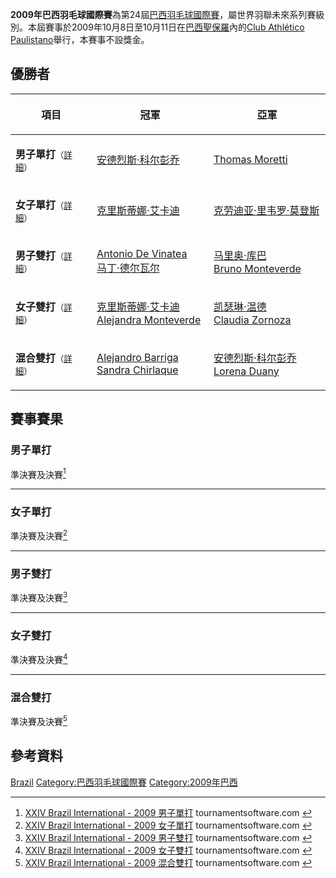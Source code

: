 {{noteTA|G1=Badminton}}
{{infobox badminton event
|name           = 2009年巴西羽毛球國際賽
|image          = 
|size           = 
|caption        =
|dates          = 2009年10月8日－10月11日
|number_edition = 第24屆
|level          = 4C
|prize_money    = 不設獎金
|location       = {{BRA}}[[聖保羅_(巴西)|聖保羅]]
|venue          = Club Athlético Paulistano
|previous       = 2008年巴西羽毛球國際賽 
|next           = 2010年巴西羽毛球國際賽
}}
'''2009年巴西羽毛球國際賽'''為第24屆[[巴西羽毛球國際賽|巴西羽毛球國際賽]]，屬世界羽聯未來系列賽級別。本屆賽事於2009年10月8日至10月11日在[[巴西|巴西]][[聖保羅_(巴西)|聖保羅]]內的[[Club_Athlético_Paulistano|Club Athlético Paulistano]]舉行，本賽事不設獎金。

== 優勝者 ==
{| class=wikitable style="font-size:small"
!width="200"|項目
!width="250"|冠軍
!width="250"|亞軍
|-
|'''男子單打'''<small>（[[#男子單打|詳細]]）</small>
|{{flagicon|PER}} [[安德烈斯·科尔彭乔|安德烈斯·科尔彭乔]]
|{{flagicon|BRA}} [[Thomas_Moretti|Thomas Moretti]]
|-
|'''女子單打'''<small>（[[#女子單打|詳細]]）</small>
|{{flagicon|PER}} [[克里斯蒂娜·艾卡迪|克里斯蒂娜·艾卡迪]]
|{{flagicon|PER}} [[克劳迪亚·里韦罗·莫登斯|克劳迪亚·里韦罗·莫登斯]]
|-
|'''男子雙打'''<small>（[[#男子雙打|詳細]]）</small>
|{{flagicon|PER}} [[Antonio_De_Vinatea|Antonio De Vinatea]]<br/>{{flagicon|PER}} [[马丁·德尔瓦尔|马丁·德尔瓦尔]]
|{{flagicon|PER}} [[马里奥·库巴|马里奥·库巴]]<br/>{{flagicon|PER}} [[Bruno_Monteverde|Bruno Monteverde]]
|-
|'''女子雙打'''<small>（[[#女子雙打|詳細]]）</small>
|{{flagicon|PER}} [[克里斯蒂娜·艾卡迪|克里斯蒂娜·艾卡迪]]<br/>{{flagicon|PER}} [[Alejandra_Monteverde|Alejandra Monteverde]]
|{{flagicon|PER}} [[凯瑟琳·温德|凯瑟琳·温德]]<br/>{{flagicon|PER}} [[Claudia_Zornoza|Claudia Zornoza]]
|-
|'''混合雙打'''<small>（[[#混合雙打|詳細]]）</small>
|{{flagicon|ESP}} [[Alejandro_Barriga|Alejandro Barriga]]<br/>{{flagicon|ESP}} [[Sandra_Chirlaque|Sandra Chirlaque]]
|{{flagicon|PER}} [[安德烈斯·科尔彭乔|安德烈斯·科尔彭乔]]<br/>{{flagicon|PER}} [[Lorena_Duany|Lorena Duany]]
|}

== 賽事賽果 ==
=== 男子單打 ===
;準決賽及決賽<ref name="MS">[http://tournamentsoftware.com/sport/draw.aspx?id=614A1C86-5913-4390-8E50-13155D750EA8&draw=1 XXIV Brazil International - 2009 男子單打] {{Wayback|url=http://tournamentsoftware.com/sport/draw.aspx?id=614A1C86-5913-4390-8E50-13155D750EA8&draw=1 |date=20210214060326 }} tournamentsoftware.com {{en}}</ref>
{{4TeamBracket-Tennis3-v2
| team-width=200
| RD1-seed1=1
| RD1-team1='''{{flagicon|PER}} [[安德烈斯·科尔彭乔|安德烈斯·科尔彭乔]]
| RD1-score1-1='''21
| RD1-score1-2='''21
| RD1-score1-3=
| RD1-seed2=
| RD1-team2={{flagicon|BRA}} [[Luis_Cereda|Luis Cereda]]
| RD1-score2-1=9
| RD1-score2-2=18
| RD1-score2-3=

| RD1-seed3=
| RD1-team3='''{{flagicon|BRA}} [[Thomas_Moretti|Thomas Moretti]]
| RD1-score3-1='''21
| RD1-score3-2='''21
| RD1-score3-3=
| RD1-seed4=
| RD1-team4={{flagicon|BRA}} [[乌戈·亚瑟索|乌戈·亚瑟索]]
| RD1-score4-1=13
| RD1-score4-2=17
| RD1-score4-3=

| RD2-seed1=1
| RD2-team1='''{{flagicon|PER}} [[安德烈斯·科尔彭乔|安德烈斯·科尔彭乔]]
| RD2-score1-1='''23
| RD2-score1-2=13
| RD2-score1-3='''21
| RD2-seed2=
| RD2-team2={{flagicon|BRA}} [[Thomas_Moretti|Thomas Moretti]]
| RD2-score2-1=21
| RD2-score2-2='''21
| RD2-score2-3=12
}}
----

=== 女子單打 ===
;準決賽及決賽<ref name="WS">[https://bwf.tournamentsoftware.com/sport/draw.aspx?id=25864025-0ADD-41CF-ACAE-93C0E1062235&draw=2 XXIV Brazil International - 2009 女子單打] {{Wayback|url=https://bwf.tournamentsoftware.com/sport/draw.aspx?id=25864025-0ADD-41CF-ACAE-93C0E1062235&draw=2 |date=20210206033608 }}  tournamentsoftware.com {{en}}</ref>
{{4TeamBracket-Tennis3-v2
| team-width=200
| RD1-seed1=1
| RD1-team1='''{{flagicon|PER}} [[克里斯蒂娜·艾卡迪|克里斯蒂娜·艾卡迪]]
| RD1-score1-1='''22
| RD1-score1-2='''21
| RD1-score1-3=
| RD1-seed2=
| RD1-team2={{flagicon|ESP}} [[Sandra_Chirlaque|Sandra Chirlaque]]
| RD1-score2-1=20
| RD1-score2-2=16
| RD1-score2-3=

| RD1-seed3=
| RD1-team3={{flagicon|PER}} [[Lorena_Duany|Lorena Duany]]
| RD1-score3-1=16
| RD1-score3-2=12
| RD1-score3-3=
| RD1-seed4=2
| RD1-team4='''{{nowrap|{{flagicon|PER}} [[克劳迪亚·里韦罗·莫登斯|克劳迪亚·里韦罗·莫登斯]]}}
| RD1-score4-1='''21
| RD1-score4-2='''21
| RD1-score4-3=

| RD2-seed1=1
| RD2-team1='''{{flagicon|PER}} [[克里斯蒂娜·艾卡迪|克里斯蒂娜·艾卡迪]]
| RD2-score1-1=23
| RD2-score1-2='''21
| RD2-score1-3='''21
| RD2-seed2=2
| RD2-team2={{nowrap|{{flagicon|PER}} [[克劳迪亚·里韦罗·莫登斯|克劳迪亚·里韦罗·莫登斯]]}}
| RD2-score2-1='''25
| RD2-score2-2=19
| RD2-score2-3=11
}}
----

=== 男子雙打 ===
;準決賽及決賽<ref name="MD">[https://bwf.tournamentsoftware.com/sport/draw.aspx?id=25864025-0ADD-41CF-ACAE-93C0E1062235&draw=6 XXIV Brazil International - 2009 男子雙打] tournamentsoftware.com {{en}}</ref>
{{4TeamBracket-Tennis3-v2
| team-width=200
| RD1-seed1=1
| RD1-team1='''{{flagicon|PER}} [[Antonio_De_Vinatea|Antonio De Vinatea]]<br/> {{flagicon|PER}} [[马丁·德尔瓦尔|马丁·德尔瓦尔]]
| RD1-score1-1='''21
| RD1-score1-2='''21
| RD1-score1-3=
| RD1-seed2=
| RD1-team2={{flagicon|USA}} [[马修·福格提|马修·福格提]]<br/> {{flagicon|USA}} [[David_Newmann|David Newmann]]
| RD1-score2-1=17
| RD1-score2-2=15
| RD1-score2-3=

| RD1-seed3=
| RD1-team3={{flagicon|BRA}} [[Francisco_Cereda|Francisco Cereda]]<br/> {{flagicon|PER}} [[安德烈斯·科尔彭乔|安德烈斯·科尔彭乔]]
| RD1-score3-1=10
| RD1-score3-2=17
| RD1-score3-3=
| RD1-seed4=2
| RD1-team4='''{{flagicon|PER}} [[马里奥·库巴|马里奥·库巴]]<br/> {{flagicon|PER}} [[Bruno_Monteverde|Bruno Monteverde]]
| RD1-score4-1='''21
| RD1-score4-2='''21
| RD1-score4-3=

| RD2-seed1=1
| RD2-team1='''{{flagicon|PER}} [[Antonio_De_Vinatea|Antonio De Vinatea]]<br/> {{flagicon|PER}} [[马丁·德尔瓦尔|马丁·德尔瓦尔]]
| RD2-score1-1='''23
| RD2-score1-2='''21
| RD2-score1-3=
| RD2-seed2=2
| RD2-team2={{flagicon|PER}} [[马里奥·库巴|马里奥·库巴]]<br/> {{flagicon|PER}} [[Bruno_Monteverde|Bruno Monteverde]]
| RD2-score2-1=21
| RD2-score2-2=12
| RD2-score2-3=
}}
----

=== 女子雙打 ===
;準決賽及決賽<ref name="WD">[https://bwf.tournamentsoftware.com/sport/draw.aspx?id=25864025-0ADD-41CF-ACAE-93C0E1062235&draw=7 XXIV Brazil International - 2009 女子雙打] {{Wayback|url=https://bwf.tournamentsoftware.com/sport/draw.aspx?id=25864025-0ADD-41CF-ACAE-93C0E1062235&draw=7 |date=20210206142608 }} tournamentsoftware.com {{en}}</ref>
{{4TeamBracket-Tennis3-v2
| team-width=200
| RD1-seed1=1
| RD1-team1='''{{flagicon|PER}} [[凯瑟琳·温德|凯瑟琳·温德]]<br/> {{flagicon|PER}} [[Claudia_Zornoza|Claudia Zornoza]]
| RD1-score1-1='''21
| RD1-score1-2='''22
| RD1-score1-3=
| RD1-seed2=
| RD1-team2={{flagicon|PER}} [[Lorena_Duany|Lorena Duany]]<br/> {{flagicon|BRA}} [[Renata_Faustino|Renata Faustino]]
| RD1-score2-1=11
| RD1-score2-2=20
| RD1-score2-3=

| RD1-seed3=
| RD1-team3={{flagicon|BRA}} [[Marina_Eliezer|Marina Eliezer]]<br/> {{flagicon|BRA}} [[法比安娜·席尔瓦|法比安娜·席尔瓦]]
| RD1-score3-1='''21
| RD1-score3-2=15
| RD1-score3-3=10
| RD1-seed4=2
| RD1-team4='''{{flagicon|PER}} [[克里斯蒂娜·艾卡迪|克里斯蒂娜·艾卡迪]]<br/> {{flagicon|PER}} [[Alejandra_Monteverde|Alejandra Monteverde]]
| RD1-score4-1=14
| RD1-score4-2='''21
| RD1-score4-3='''21

| RD2-seed1=1
| RD2-team1={{flagicon|PER}} [[凯瑟琳·温德|凯瑟琳·温德]]<br/> {{flagicon|PER}} [[Claudia_Zornoza|Claudia Zornoza]]
| RD2-score1-1=20
| RD2-score1-2=21
| RD2-score1-3=
| RD2-seed2=2
| RD2-team2='''{{flagicon|PER}} [[克里斯蒂娜·艾卡迪|克里斯蒂娜·艾卡迪]]<br/> {{flagicon|PER}} [[Alejandra_Monteverde|Alejandra Monteverde]]
| RD2-score2-1='''22
| RD2-score2-2='''23
| RD2-score2-3=
}}
----

=== 混合雙打 ===
;準決賽及決賽<ref name="XD">[https://bwf.tournamentsoftware.com/sport/draw.aspx?id=25864025-0ADD-41CF-ACAE-93C0E1062235&draw=5 XXIV Brazil International - 2009 混合雙打] {{Wayback|url=https://bwf.tournamentsoftware.com/sport/draw.aspx?id=25864025-0ADD-41CF-ACAE-93C0E1062235&draw=5 |date=20210206111011 }} tournamentsoftware.com {{en}}</ref>
{{4TeamBracket-Tennis3-v2
| team-width=200
| RD1-seed1=1
| RD1-team1={{flagicon|PER}} [[马里奥·库巴|马里奥·库巴]]<br/> {{flagicon|PER}} [[凯瑟琳·温德|凯瑟琳·温德]]
| RD1-score1-1=15
| RD1-score1-2='''21
| RD1-score1-3=20
| RD1-seed2=
| RD1-team2='''{{flagicon|PER}} [[安德烈斯·科尔彭乔|安德烈斯·科尔彭乔]]<br/> {{flagicon|PER}} [[Lorena_Duany|Lorena Duany]]
| RD1-score2-1='''21
| RD1-score2-2=19
| RD1-score2-3='''22

| RD1-seed3=
| RD1-team3='''{{flagicon|ESP}} [[Alejandro_Barriga|Alejandro Barriga]]<br/> {{flagicon|ESP}} [[Sandra_Chirlaque|Sandra Chirlaque]]
| RD1-score3-1=18
| RD1-score3-2='''21
| RD1-score3-3='''21
| RD1-seed4=2
| RD1-team4={{flagicon|PER}} [[Bruno_Monteverde|Bruno Monteverde]]<br/> {{flagicon|PER}} [[Claudia_Zornoza|Claudia Zornoza]]
| RD1-score4-1='''21
| RD1-score4-2=19
| RD1-score4-3=17

| RD2-seed1=
| RD2-team1={{flagicon|PER}} [[安德烈斯·科尔彭乔|安德烈斯·科尔彭乔]]<br/> {{flagicon|PER}} [[Lorena_Duany|Lorena Duany]]
| RD2-score1-1='''21
| RD2-score1-2=17
| RD2-score1-3=18
| RD2-seed2=
| RD2-team2='''{{flagicon|ESP}} [[Alejandro_Barriga|Alejandro Barriga]]<br/> {{flagicon|ESP}} [[Sandra_Chirlaque|Sandra Chirlaque]]
| RD2-score2-1=14
| RD2-score2-2='''21
| RD2-score2-3='''21
}}

== 參考資料 ==
{{Reflist}}

[[Category:2009年世界羽聯未來系列賽|Brazil]]
[[Category:巴西羽毛球國際賽|Category:巴西羽毛球國際賽]]
[[Category:2009年巴西|Category:2009年巴西]]